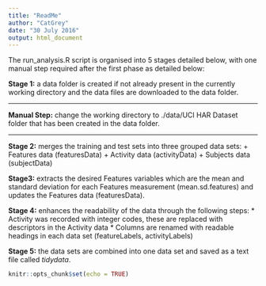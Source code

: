 ```yaml
---
title: "ReadMe"
author: "CatGrey"
date: "30 July 2016"
output: html_document
---
```


The run_analysis.R script is organised into 5 stages detailed below, with one manual step required after the first phase as detailed below:

**Stage 1:** a data folder is created if not already present in the currently working directory and the data files are downloaded to the data folder.

***
**Manual Step:** change the working directory to ./data/UCI HAR Dataset folder that has been created in the data folder.

***

**Stage 2:** merges the training and test sets into three grouped data sets:
+ Features data (featuresData)
+ Activity data (activityData)
+ Subjects data (subjectData)

**Stage3:** extracts the desired Features variables which are the mean and standard deviation for each Features measurement (mean.sd.features) and updates the Features data (featuresData).

**Stage 4:** enhances the readability of the data through the following steps:
* Activity was recorded with integer codes, these are replaced with descriptors in the Activity data
* Columns are renamed with readable headings in each data set (featureLabels, activityLabels)

**Stage 5:** the data sets are combined into one data set and saved as a text file called *tidydata*.


```r
knitr::opts_chunk$set(echo = TRUE)
```
